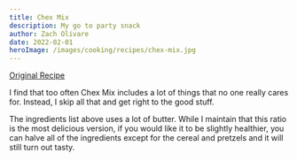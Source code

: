```yaml
---
title: Chex Mix
description: My go to party snack
author: Zach Olivare
date: 2022-02-01
heroImage: /images/cooking/recipes/chex-mix.jpg
---
```



[Original Recipe](https://www.thekitchn.com/chex-mix-recipe-23022715)

I find that too often Chex Mix includes a lot of things that no one really cares for. Instead, I skip all that and get right to the good stuff.

<RecipeIngredients client:load />

<Aside variant="gray">
  The ingredients list above uses a lot of butter. While I maintain that this ratio is the most
  delicious version, if you would like it to be slightly healthier, you can halve all of the
  ingredients except for the cereal and pretzels and it will still turn out tasty.
</Aside>

<RecipeInstructions />
